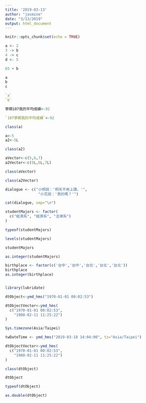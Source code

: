 ```yaml
---
title: '2019-03-13'
author: "jasmine"
date: "3/13/2019"
output: html_document
---
```



```r
knitr::opts_chunk$set(echo = TRUE)
```

```r
a <- 2
3 -> b
4 -> c
d <- 5
```
```r
65 + b
```

```r
a
b
c
```
```r
`a`
`b`
```
```r
學期107我的平均成績<-92
```

```r
`107學期我的平均成績`<-92
```

```r
class(a)
```

```r
a<-5
a2<-5L
```

```r
class(a2)
```

```r
aVector<-c(5,6,7)
a2Vector<-c(5L,6L,7L)
```

```r
class(aVector)
```
```r
class(a2Vector)
```
```r
dialogue <- c("小明說：'明天不用上課。'",
               "小花說：'真的嗎？'")

cat(dialogue, sep="\n")
```


```r
studentMajors <- factor(
  c("經濟系", "經濟系", "法律系")
)
```

```r
typeof(studentMajors)
```

```r
levels(studentMajors)
```

```r
studentMajors
```

```r
as.integer(studentMajors)
```

```r
birthplace <- factor(c('台中','台中','台北','台北','台北'))
birthplace
as.integer(birthplace)
```

```r

```
```r
library(lubridate)
```


```r
dtObject<-ymd_hms("1970-01-01 00:02:53") 
```

```r
dtObjectVector<-ymd_hms(
  c("1970-01-01 00:02:53",
    "1980-02-11 11:25:22")
)
```

```r
Sys.timezone(Asia/Taipei)
```

```r
twDateTime <- ymd_hms("2019-03-18 14:04:00", tz="Asia/Taipei")
```

```r
dtObjectVector<-ymd_hms(
  c("1970-01-01 00:02:53",
    "1980-02-11 11:25:22")
)

class(dtObject)

dtObject

typeof(dtObject)

as.double(dtObject)
```

